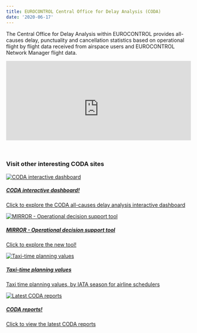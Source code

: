 ```yaml
---
title: EUROCONTROL Central Office for Delay Analysis (CODA)
date: '2020-06-17'
---
```

<style type="text/css">

.resp-container {
    position: relative;
    overflow: hidden;
    padding-top: 43.0%;
}

.resp-iframe {
    position: absolute;
    top: 0;
    left: 0;
    width: 100%;
    height: 120%;
    border: 0;
}
</style>

The Central Office for Delay Analysis within EUROCONTROL provides all-causes delay, punctuality and cancellation statistics based on operational flight by flight data received from airspace users and EUROCONTROL Network Manager flight data. 

<div class="resp-container">
<iframe class="resp-iframe" src="https://datastudio.google.com/embed/reporting/a3cb9c14-f174-4045-bdf8-28d4279c1b4f/page/hjss" frameborder="0" style="border:0" allowfullscreen></iframe>
</div>
<br>

### Visit other interesting CODA sites 

<div class="container">
<div class="row">
<div class="card-deck">

<div class="card"><a href="https://www.eurocontrol.int/dashboard/all-causes-delay-analysis-interactive-dashboard" target="_blank">
  <img class="card-img-top" src="/images/cap/ectl_coda_db.jpg" alt="CODA interactive dashboard">
  <div class="card-body"><h5 class="card-title">CODA interactive dashboard!</h5><p class="card-text">Click to explore the CODA all-causes delay analysis interactive dashboard <i class='fas fa-xs fa-external-link-alt'></i></p></a>
  </div>
</div>

<div class="card"><a href="https://www.eurocontrol.int/tool/mirror" target="_blank">
  <img class="card-img-top" src="/images/cap/ectl_mirror.jpg" alt="MIRROR - Operational decision support tool">
  <div class="card-body"><h5 class="card-title">MIRROR - Operational decision support tool</h5><p class="card-text">Click to explore the new tool! <i class='fas fa-xs fa-external-link-alt'></i></p></a>
  </div>
</div>

<div class="card"><a href="https://www.eurocontrol.int/publication/taxi-times-summer-2021" target="_blank">
  <img class="card-img-top" src="/images/apt/ectl_tx_stand.jpeg" alt="Taxi-time planning values">
  <div class="card-body"><h5 class="card-title">Taxi-time planning values</h5><p class="card-text">Taxi time planning values, by IATA season for airline schedulers <i class='fas fa-xs fa-external-link-alt'></i></p></a>
  </div>
</div>

<div class="card"><a href="https://www.eurocontrol.int/network-performance#deliverables" target="_blank">
  <img class="card-img-top" src="/images/cap/ectl_coda1.jpg" alt="Latest CODA reports">
  <div class="card-body"><h5 class="card-title">CODA reports!</h5><p class="card-text">Click to view the latest CODA reports <i class='fas fa-xs fa-external-link-alt'></i></p></a>
  </div>
</div>

</div>
</div>
</div>